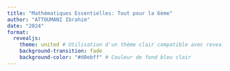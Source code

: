 ```yaml
---
title: "Mathématiques Essentielles: Tout pour la 6ème"
author: "ATTOUMANI Ibrahim"
date: "2024"
format: 
  revealjs:
    theme: united # Utilisation d'un thème clair compatible avec revealjs
    background-transition: fade
    background-color: "#d0ebff" # Couleur de fond bleu clair
---
```



